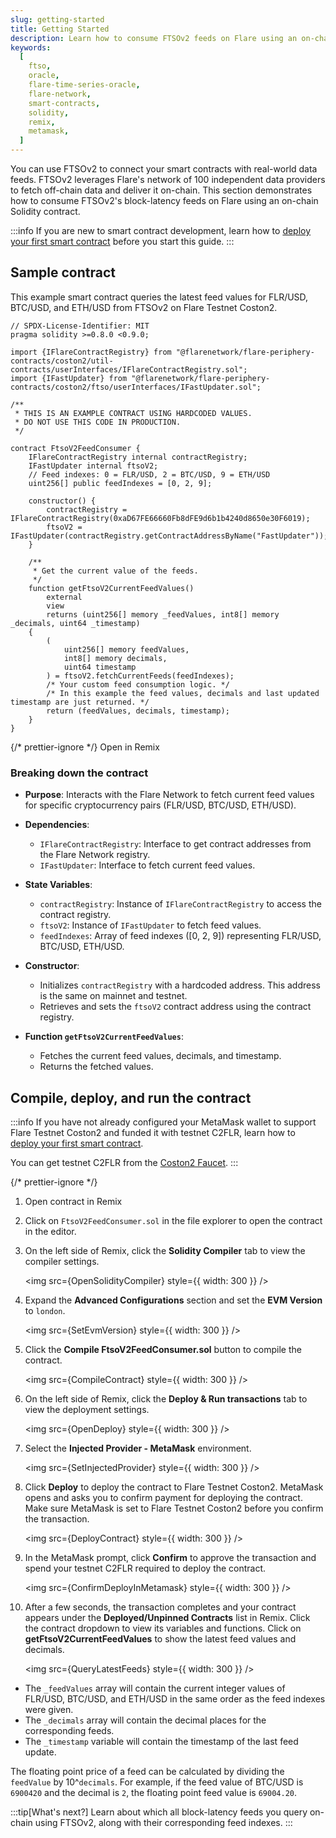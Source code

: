 ```yaml
---
slug: getting-started
title: Getting Started
description: Learn how to consume FTSOv2 feeds on Flare using an on-chain Solidity contract.
keywords:
  [
    ftso,
    oracle,
    flare-time-series-oracle,
    flare-network,
    smart-contracts,
    solidity,
    remix,
    metamask,
  ]
---
```



You can use FTSOv2 to connect your smart contracts with real-world data feeds. FTSOv2 leverages Flare's network of 100 independent data providers to fetch off-chain data and deliver it on-chain. This section demonstrates how to consume FTSOv2's block-latency feeds on Flare using an on-chain Solidity contract.

:::info
If you are new to smart contract development, learn how to [deploy your first smart contract](/network/getting-started) before you start this guide.
:::

## Sample contract

This example smart contract queries the latest feed values for FLR/USD, BTC/USD, and ETH/USD from FTSOv2 on Flare Testnet Coston2.

```solidity title="FtsoV2FeedConsumer.sol"
// SPDX-License-Identifier: MIT
pragma solidity >=0.8.0 <0.9.0;

import {IFlareContractRegistry} from "@flarenetwork/flare-periphery-contracts/coston2/util-contracts/userInterfaces/IFlareContractRegistry.sol";
import {IFastUpdater} from "@flarenetwork/flare-periphery-contracts/coston2/ftso/userInterfaces/IFastUpdater.sol";

/**
 * THIS IS AN EXAMPLE CONTRACT USING HARDCODED VALUES.
 * DO NOT USE THIS CODE IN PRODUCTION.
 */

contract FtsoV2FeedConsumer {
    IFlareContractRegistry internal contractRegistry;
    IFastUpdater internal ftsoV2;
    // Feed indexes: 0 = FLR/USD, 2 = BTC/USD, 9 = ETH/USD
    uint256[] public feedIndexes = [0, 2, 9];

    constructor() {
        contractRegistry = IFlareContractRegistry(0xaD67FE66660Fb8dFE9d6b1b4240d8650e30F6019);
        ftsoV2 = IFastUpdater(contractRegistry.getContractAddressByName("FastUpdater"));
    }

    /**
     * Get the current value of the feeds.
     */
    function getFtsoV2CurrentFeedValues()
        external
        view
        returns (uint256[] memory _feedValues, int8[] memory _decimals, uint64 _timestamp)
    {
        (
            uint256[] memory feedValues,
            int8[] memory decimals,
            uint64 timestamp
        ) = ftsoV2.fetchCurrentFeeds(feedIndexes);
        /* Your custom feed consumption logic. */
        /* In this example the feed values, decimals and last updated timestamp are just returned. */
        return (feedValues, decimals, timestamp);
    }
}
```

{/* prettier-ignore */}
<Remix href="https://remix.ethereum.org/#version=builtin&optimize=true&runs=200&gist=d6181b71e7932701efbc6c3c78898f5a">Open in Remix</Remix>

### Breaking down the contract

- **Purpose**: Interacts with the Flare Network to fetch current feed values for specific cryptocurrency pairs (FLR/USD, BTC/USD, ETH/USD).

- **Dependencies**:

  - `IFlareContractRegistry`: Interface to get contract addresses from the Flare Network registry.
  - `IFastUpdater`: Interface to fetch current feed values.

- **State Variables**:

  - `contractRegistry`: Instance of `IFlareContractRegistry` to access the contract registry.
  - `ftsoV2`: Instance of `IFastUpdater` to fetch feed values.
  - `feedIndexes`: Array of feed indexes ([0, 2, 9]) representing FLR/USD, BTC/USD, ETH/USD.

- **Constructor**:

  - Initializes `contractRegistry` with a hardcoded address. This address is the same on mainnet and testnet.
  - Retrieves and sets the `ftsoV2` contract address using the contract registry.

- **Function `getFtsoV2CurrentFeedValues`**:
  - Fetches the current feed values, decimals, and timestamp.
  - Returns the fetched values.

## Compile, deploy, and run the contract

:::info
If you have not already configured your MetaMask wallet to support Flare Testnet Coston2 and funded it with testnet C2FLR, learn how to [deploy your first smart contract](/network/getting-started).

You can get testnet C2FLR from the [Coston2 Faucet](https://faucet.flare.network/coston2).
:::

{/* prettier-ignore */}
1. <Remix href="https://remix.ethereum.org/#version=builtin&optimize=true&runs=200&gist=d6181b71e7932701efbc6c3c78898f5a">Open contract in Remix</Remix>

2. Click on `FtsoV2FeedConsumer.sol` in the file explorer to open the contract in the editor.

2. On the left side of Remix, click the **Solidity Compiler** tab to view the compiler settings.

   <img src={OpenSolidityCompiler} style={{ width: 300 }} />

3. Expand the **Advanced Configurations** section and set the **EVM Version** to `london`.

   <img src={SetEvmVersion} style={{ width: 300 }} />

3. Click the **Compile FtsoV2FeedConsumer.sol** button to compile the contract.

    <img src={CompileContract} style={{ width: 300 }} />

4. On the left side of Remix, click the **Deploy & Run transactions** tab to view the deployment settings.

   <img src={OpenDeploy} style={{ width: 300 }} />

5. Select the **Injected Provider - MetaMask** environment.

   <img src={SetInjectedProvider} style={{ width: 300 }} />

6. Click **Deploy** to deploy the contract to Flare Testnet Coston2. MetaMask opens and asks you to confirm payment for deploying the contract. Make sure MetaMask is set to Flare Testnet Coston2 before you confirm the transaction.

    <img src={DeployContract} style={{ width: 300 }} />

7. In the MetaMask prompt, click **Confirm** to approve the transaction and spend your testnet C2FLR required to deploy the contract.

    <img src={ConfirmDeployInMetamask} style={{ width: 300 }} />

8. After a few seconds, the transaction completes and your contract appears under the **Deployed/Unpinned Contracts** list in Remix. Click the contract dropdown to view its variables and functions. Click on **getFtsoV2CurrentFeedValues** to show the latest feed values and decimals.

    <img src={QueryLatestFeeds} style={{ width: 300 }} />

- The `_feedValues` array will contain the current integer values of FLR/USD, BTC/USD, and ETH/USD in the same order as the feed indexes were given.
- The `_decimals` array will contain the decimal places for the corresponding feeds.
- The `_timestamp` variable will contain the timestamp of the last feed update.

The floating point price of a feed can be calculated by dividing the `feedValue` by 10^`decimals`. For example, if the feed value of BTC/USD is `6900420` and the decimal is `2`, the floating point feed value is `69004.20`.

:::tip[What's next?]
Learn about which all block-latency feeds you query on-chain using FTSOv2, along with their corresponding feed indexes.
:::
